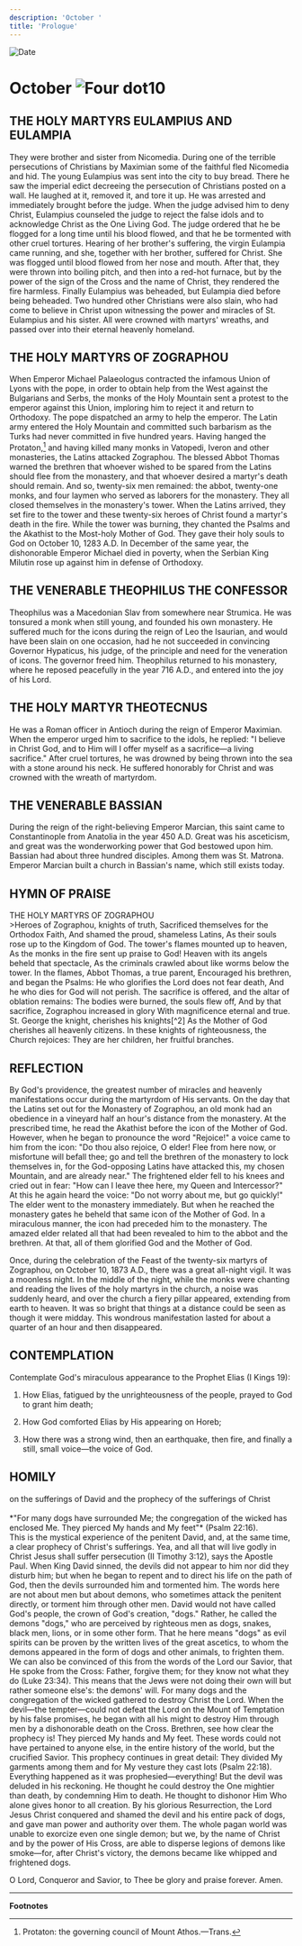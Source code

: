 ```yaml
---
description: 'October '
title: 'Prologue'
---
```


<RunningHead />
<Image src="/title-imprint.png" height={68} width={50} alt="Date" className="title-imprint"/>

# <div id="date">October <Image className="four-dot" src="/four-dot.png" height={15} width={15} alt="Four dot" />10</div>

## THE HOLY MARTYRS EULAMPIUS AND EULAMPIA

They were brother and sister from Nicomedia. During one of the terrible persecutions of Christians by Maximian some of the faithful fled Nicomedia and hid. The young Eulampius was sent into the city to buy bread. There he saw the imperial edict decreeing the persecution of Christians posted on a wall. He laughed at it, removed it, and tore it up. He was arrested and immediately brought before the judge. When the judge advised him to deny Christ, Eulampius counseled the judge to reject the false idols and to acknowledge Christ as the One Living God. The judge ordered that he be flogged for a long time until his blood flowed, and that he be tormented with other cruel tortures. Hearing of her brother's suffering, the virgin Eulampia came running, and she, together with her brother, suffered for Christ. She was flogged until blood flowed from her nose and mouth. After that, they were thrown into boiling pitch, and then into a red-hot furnace, but by the power of the sign of the Cross and the name of Christ, they rendered the fire harmless. Finally Eulampius was beheaded, but Eulampia died before being beheaded. Two hundred other Christians were also slain, who had come to believe in Christ upon witnessing the power and miracles of St. Eulampius and his sister. All were crowned with martyrs' wreaths, and passed over into their eternal heavenly homeland.

## THE HOLY MARTYRS OF ZOGRAPHOU

When Emperor Michael Palaeologus contracted the infamous Union of Lyons with the pope, in order to obtain help from the West against the Bulgarians and Serbs, the monks of the Holy Mountain sent a protest to the emperor against this Union, imploring him to reject it and return to Orthodoxy. The pope dispatched an army to help the emperor. The Latin army entered the Holy Mountain and committed such barbarism as the Turks had never committed in five hundred years. Having hanged the Protaton,[^1] and having killed many monks in Vatopedi, Iveron and other monasteries, the Latins attacked Zographou. The blessed Abbot Thomas warned the brethren that whoever wished to be spared from the Latins should flee from the monastery, and that whoever desired a martyr's death should remain. And so, twenty-six men remained: the abbot, twenty-one monks, and four laymen who served as laborers for the monastery. They all closed themselves in the monastery's tower. When the Latins arrived, they set fire to the tower and these twenty-six heroes of Christ found a martyr's death in the fire. While the tower was burning, they chanted the Psalms and the Akathist to the Most-holy Mother of God. They gave their holy souls to God on October 10, 1283 A.D. In December of the same year, the dishonorable Emperor Michael died in poverty, when the Serbian King Milutin rose up against him in defense of Orthodoxy.

## THE VENERABLE THEOPHILUS THE CONFESSOR

Theophilus was a Macedonian Slav from somewhere near Strumica. He was tonsured a monk when still young, and founded his own monastery. He suffered much for the icons during the reign of Leo the Isaurian, and would have been slain on one occasion, had he not succeeded in convincing Governor Hypaticus, his judge, of the principle and need for the veneration of icons. The governor freed him. Theophilus returned to his monastery, where he reposed peacefully in the year 716 A.D., and entered into the joy of his Lord.

## THE HOLY MARTYR THEOTECNUS

He was a Roman officer in Antioch during the reign of Emperor Maximian. When the emperor urged him to sacrifice to the idols, he replied: "I believe in Christ God, and to Him will I offer myself as a sacrifice—a living sacrifice." After cruel tortures, he was drowned by being thrown into the sea with a stone around his neck. He suffered honorably for Christ and was crowned with the wreath of martyrdom.

## THE VENERABLE BASSIAN

During the reign of the right-believing Emperor Marcian, this saint came to Constantinople from Anatolia in the year 450 A.D. Great was his asceticism, and great was the wonderworking power that God bestowed upon him. Bassian had about three hundred disciples. Among them was St. Matrona. Emperor Marcian built a church in Bassian's name, which still exists today.


## HYMN OF PRAISE
<div style={{textAlign:'center', color:'crimson', fontWeight:'bold'}}>
THE HOLY MARTYRS OF ZOGRAPHOU
</div>
>Heroes of Zographou, knights of truth,  
Sacrificed themselves for the Orthodox Faith,  
And shamed the proud, shameless Latins,  
As their souls rose up to the Kingdom of God.  
The tower's flames mounted up to heaven,  
As the monks in the fire sent up praise to God!  
Heaven with its angels beheld that spectacle,  
As the criminals crawled about like worms below the tower.  
In the flames, Abbot Thomas, a true parent,  
Encouraged his brethren, and began the Psalms:  
He who glorifies the Lord does not fear death,  
And he who dies for God will not perish.  
The sacrifice is offered, and the altar of oblation remains:  
The bodies were burned, the souls flew off,  
And by that sacrifice, Zographou increased in glory  
With magnificence eternal and true.  
St. George the knight, cherishes his knights[^2]  
As the Mother of God cherishes all heavenly citizens.  
In these knights of righteousness, the Church rejoices:  
They are her children, her fruitful branches.  


## REFLECTION

By God's providence, the greatest number of miracles and heavenly manifestations occur during the martyrdom of His servants. On the day that the Latins set out for the Monastery of Zographou, an old monk had an obedience in a vineyard half an hour's distance from the monastery. At the prescribed time, he read the Akathist before the icon of the Mother of God. However, when he began to pronounce the word "Rejoice!" a voice came to him from the icon: "Do thou also rejoice, O elder! Flee from here now, or misfortune will befall thee; go and tell the brethren of the monastery to lock themselves in, for the God-opposing Latins have attacked this, my chosen Mountain, and are already near." The frightened elder fell to his knees and cried out in fear: "How can I leave thee here, my Queen and Intercessor?" At this he again heard the voice: "Do not worry about me, but go quickly!" The elder went to the monastery immediately. But when he reached the monastery gates he beheld that same icon of the Mother of God. In a miraculous manner, the icon had preceded him to the monastery. The amazed elder related all that had been revealed to him to the abbot and the brethren. At that, all of them glorified God and the Mother of God.

Once, during the celebration of the Feast of the twenty-six martyrs of Zographou, on October 10, 1873 A.D., there was a great all-night vigil. It was a moonless night. In the middle of the night, while the monks were chanting and reading the lives of the holy martyrs in the church, a noise was suddenly heard, and over the church a fiery pillar appeared, extending from earth to heaven. It was so bright that things at a distance could be seen as though it were midday. This wondrous manifestation lasted for about a quarter of an hour and then disappeared.


## CONTEMPLATION

Contemplate God's miraculous appearance to the Prophet Elias (I Kings 19):

1. How Elias, fatigued by the unrighteousness of the people, prayed to God to grant him death;

2. How God comforted Elias by His appearing on Horeb;

3. How there was a strong wind, then an earthquake, then fire, and finally a still, small voice—the voice of God.


## HOMILY
<div style={{textAlign:'center', color:'crimson', fontWeight:'bold'}}>
on the sufferings of David and the prophecy of the sufferings of Christ
</div>
<br />
<div style={{textAlign:'right'}}>
*"For many dogs have surrounded Me; the congregation of the wicked has enclosed Me. They pierced My hands and My feet"* (Psalm 22:16).
</div>
This is the mystical experience of the penitent David, and, at the same time, a clear prophecy of Christ's sufferings. Yea, and all that will live godly in Christ Jesus shall suffer persecution (II Timothy 3:12), says the Apostle Paul. When King David sinned, the devils did not appear to him nor did they disturb him; but when he began to repent and to direct his life on the path of God, then the devils surrounded him and tormented him. The words here are not about men but about demons, who sometimes attack the penitent directly, or torment him through other men. David would not have called God's people, the crown of God's creation, "dogs." Rather, he called the demons "dogs," who are perceived by righteous men as dogs, snakes, black men, lions, or in some other form. That he here means "dogs" as evil spirits can be proven by the written lives of the great ascetics, to whom the demons appeared in the form of dogs and other animals, to frighten them. We can also be convinced of this from the words of the Lord our Savior, that He spoke from the Cross: Father, forgive them; for they know not what they do (Luke 23:34). This means that the Jews were not doing their own will but rather someone else's: the demons' will. For many dogs and the congregation of the wicked gathered to destroy Christ the Lord. When the devil—the tempter—could not defeat the Lord on the Mount of Temptation by his false promises, he began with all his might to destroy Him through men by a dishonorable death on the Cross. Brethren, see how clear the prophecy is! They pierced My hands and My feet. These words could not have pertained to anyone else, in the entire history of the world, but the crucified Savior. This prophecy continues in great detail: They divided My garments among them and for My vesture they cast lots (Psalm 22:18). Everything happened as it was prophesied—everything! But the devil was deluded in his reckoning. He thought he could destroy the One mightier than death, by condemning Him to death. He thought to dishonor Him Who alone gives honor to all creation. By his glorious Resurrection, the Lord Jesus Christ conquered and shamed the devil and his entire pack of dogs, and gave man power and authority over them. The whole pagan world was unable to exorcize even one single demon; but we, by the name of Christ and by the power of His Cross, are able to disperse legions of demons like smoke—for, after Christ's victory, the demons became like whipped and frightened dogs. 

O Lord, Conqueror and Savior, to Thee be glory and praise forever. Amen.

---
**Footnotes**

[^1]: Protaton: the governing council of Mount Athos.—Trans.
[^2]: The Monastery of Zographou is dedicated to Great-martyr George.—Ed.